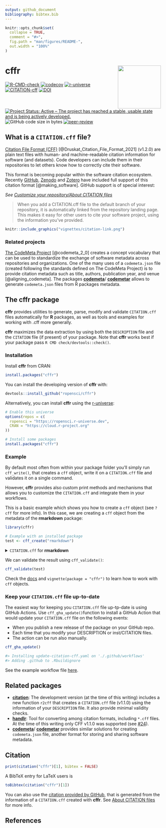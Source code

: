 ```yaml
---
output: github_document
bibliography: bibtex.bib
---
```


<!-- README.md is generated from README.Rmd. Please edit that file -->

```r
knitr::opts_chunk$set(
  collapse = TRUE,
  comment = "#>",
  fig.path = "man/figures/README-",
  out.width = "100%"
)
```

# cffr <a href='https://docs.ropensci.org/cffr/'><img src="man/figures/logo.png" align="right" height="139"/></a>

<!-- badges: start -->

[![R-CMD-check](https://github.com/ropensci/cffr/actions/workflows/check-full.yaml/badge.svg)](https://github.com/ropensci/cffr/actions/workflows/check-full.yaml)
[![codecov](https://codecov.io/gh/ropensci/cffr/branch/main/graph/badge.svg?token=YRO3XL8RWK)](https://app.codecov.io/gh/ropensci/cffr)
[![r-universe](https://ropensci.r-universe.dev/badges/cffr)](https://ropensci.r-universe.dev/)
[![CITATION-cff](https://github.com/ropensci/cffr/actions/workflows/cff-validator.yml/badge.svg)](https://github.com/ropensci/cffr/actions/workflows/cff-validator.yml)
[![DOI](https://img.shields.io/badge/DOI-10.5281/zenodo.5509765-blue)](https://doi.org/10.5281/zenodo.5509765)
[![Project Status: Active – The project has reached a stable, usable state and
is being actively
developed.](https://www.repostatus.org/badges/latest/active.svg)](https://www.repostatus.org/#active)
![GitHub code size in
bytes](https://img.shields.io/github/languages/code-size/ropensci/cffr)
[![peer-review](https://badges.ropensci.org/463_status.svg)](https://github.com/ropensci/software-review/issues/463)

<!-- badges: end -->

## What is a `CITATION.cff` file?

[Citation File Format (CFF)](https://citation-file-format.github.io/)
[@Druskat_Citation_File_Format_2021] (v1.2.0) are plain text files with human-
and machine-readable citation information for software (and datasets). Code
developers can include them in their repositories to let others know how to
correctly cite their software.

This format is becoming popular within the software citation ecosystem. Recently
[GitHub](https://docs.github.com/en/repositories/managing-your-repositorys-settings-and-features/customizing-your-repository/about-citation-files),
[Zenodo](https://twitter.com/ZENODO_ORG/status/1420357001490706442) and
[Zotero](https://twitter.com/zotero/status/1420515377390530560) have included
full support of this citation format [@making_software]. GitHub support is of special interest:

*See [Customize your repository/About CITATION
files](https://docs.github.com/en/repositories/managing-your-repositorys-settings-and-features/customizing-your-repository/about-citation-files)*


> When you add a CITATION.cff file to the default branch of your repository, it is
> automatically linked from the repository landing page. This makes it easy for
> other users to cite your software project, using the information you've
> provided.

```r
knitr::include_graphics("vignettes/citation-link.png")
```

### Related projects

[The CodeMeta Project](https://codemeta.github.io/) [@codemeta_2_0] creates a
concept vocabulary that can be used to standardize the exchange of software
metadata across repositories and organizations. One of the many uses of a
`codemeta.json` file (created following the standards defined on The CodeMeta
Project) is to provide citation metadata such as title, authors, publication
year, and venue [@aligning_codemeta]. The packages
[**codemeta**](https://github.com/cboettig/codemeta)/
[**codemetar**](https://github.com/ropensci/codemetar) allows to generate
`codemeta.json` files from R packages metadata.

## The cffr package

**cffr** provides utilities to generate, parse, modify and validate
`CITATION.cff` files automatically for **R** packages, as well as tools and
examples for working with .cff more generally.

**cffr** maximizes the data extraction by using both the `DESCRIPTION` file and
the `CITATION` file (if present) of your package. Note that **cffr** works best
if your package pass `R CMD check/devtools::check()`.

### Installation

Install **cffr** from CRAN:

<!-- Aspirational, not yet released -->
```r
install.packages("cffr")
```


You can install the developing version of **cffr** with:

```r
devtools::install_github("ropensci/cffr")
```

Alternatively, you can install **cffr** using the
[r-universe](https://ropensci.r-universe.dev/ui#builds):

```r

# Enable this universe
options(repos = c(
  ropensci = "https://ropensci.r-universe.dev",
  CRAN = "https://cloud.r-project.org"
))

# Install some packages
install.packages("cffr")
```

### Example

By default most often from within your package folder you'll simply run
`cff_write()`, that creates a `cff` object, write it on a `CITATION.cff` file
and validates it on a single command.

However, **cffr** provides also custom print methods and mechanisms that allows
you to customize the `CITATION.cff` and integrate them in your workflows.

This is a basic example which shows you how to create a `cff` object (see `?cff`
for more info). In this case, we are creating a `cff` object from the metadata
of the **rmarkdown** package:

```r
library(cffr)

# Example with an installed package
test <- cff_create("rmarkdown")
```

<details><summary>
<code>CITATION.cff</code> for <strong>rmarkdown</strong></summary>


```r

test
```

</details>

<p>

<p>

<p>

We can validate the result using `cff_validate()`:

```r

cff_validate(test)
```

Check the [docs](https://docs.ropensci.org/cffr/reference/index.html) and
`vignette(package = "cffr")` to learn how to work with `cff` objects.

### Keep your `CITATION.cff` file up-to-date

The easiest way for keeping you `CITATION.cff` file up-tp-date is using
GitHub Actions. Use `cff_gha_update()`function to install a GitHub Action 
that would update your `CITATION.cff` file on the
following events:

- When you publish a new release of the package on your GitHub repo.
- Each time that you modify your DESCRIPTION or inst/CITATION files.
- The action can be run also manually.

```r
cff_gha_update()

#> Installing update-citation-cff.yaml on './.github/workflows'
#> Adding .github to .Rbuildignore
```


See the example workflow file [here](https://github.com/ropensci/cffr/blob/main/.github/workflows/update-citation-cff.yaml).


## Related packages

-   [**citation**](https://github.com/pik-piam/citation/): The development
    version (at the time of this writing) includes a new function `r2cff` that
    creates a `CITATION.cff` file (v1.1.0) using the information of your
    `DESCRIPTION` file. It also provide minimal validity checks.
-   [**handlr**](https://github.com/ropensci/handlr): Tool for converting among
    citation formats, including `*.cff` files. At the time of this writing only
    CFF v1.1.0 was supported (see
    [\#24](https://github.com/ropensci/handlr/issues/24)).
-   [**codemeta**](https://github.com/cboettig/codemeta)/
    [**codemetar**](https://github.com/ropensci/codemetar) provides similar
    solutions for creating `codemeta.json` file, another format for storing and
    sharing software metadata.

## Citation

```r
print(citation("cffr")[1], bibtex = FALSE)
```

A BibTeX entry for LaTeX users is

```r
toBibtex(citation("cffr")[1])
```

You can also use the [citation provided by
GitHub](https://github.com/ropensci/cffr), that is generated from the
information of a `CITATION.cff` created with **cffr**. See [About CITATION
files](https://docs.github.com/en/repositories/managing-your-repositorys-settings-and-features/customizing-your-repository/about-citation-files)
for more info.

## References
